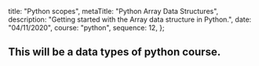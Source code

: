 
  title: "Python scopes",
  metaTitle: "Python Array Data Structures",
  description: "Getting started with the Array data structure in Python.",
  date: "04/11/2020",
  course: "python",
  sequence: 12,
};


## This will be a data types of python course.
